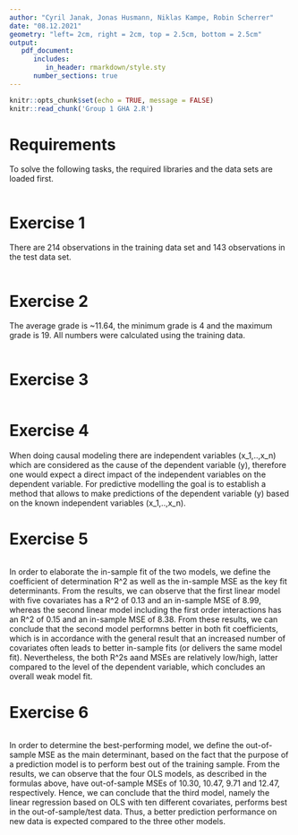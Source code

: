 ```yaml
---
author: "Cyril Janak, Jonas Husmann, Niklas Kampe, Robin Scherrer"
date: "08.12.2021"
geometry: "left= 2cm, right = 2cm, top = 2.5cm, bottom = 2.5cm"
output: 
   pdf_document:
      includes:
         in_header: rmarkdown/style.sty
      number_sections: true
---
```


```r
knitr::opts_chunk$set(echo = TRUE, message = FALSE)
knitr::read_chunk('Group 1 GHA 2.R')
```

\thispagestyle{empty}
\input{rmarkdown/titlepage.tex}

\pagebreak

\thispagestyle{empty}
\tableofcontents

\pagebreak
\setcounter{page}{1}

# Requirements {-}
To solve the following tasks, the required libraries and the data sets are loaded 
first.
```r
```

# Exercise 1 {-}
There are 214 observations in the training data set and 143 observations in the test 
data set.
```r
```

# Exercise 2 {-}
The average grade is ~11.64, the minimum grade is 4 and the maximum grade is 19. All 
numbers were calculated using the training data.
```r
```

# Exercise 3 {-}
```r
```


# Exercise 4 {-}
When doing causal modeling there are independent variables (x_1,..,x_n) which are considered as the cause of the dependent variable (y), therefore one would expect a direct impact of the independent variables on the dependent variable. For predictive modelling the goal is to establish a method that allows to make predictions of the dependent variable (y) based on the known independent variables (x_1,..,x_n). 

# Exercise 5 {-}

```r
```
In order to elaborate the in-sample fit of the two models, we define the coefficient of determination R^2 as well as the in-sample MSE as the key fit determinants. From the results, we can observe that the first linear model with five covariates has a R^2 of 0.13 and an in-sample MSE of 8.99, whereas the second linear model including the first order interactions has an R^2 of 0.15 and an in-sample MSE of 8.38. From these results, we can conclude that the second model performns better in both fit coefficients, which is in accordance with the general result that an increased number of covariates often leads to better in-sample fits (or delivers the same model fit). Nevertheless, the both R^2s aand MSEs are relatively low/high, latter compared to the level of the dependent variable, which concludes an overall weak model fit.

# Exercise 6 {-}
```r
```

In order to determine the best-performing model, we define the out-of-sample MSE as the main determinant, based on the fact that the purpose of a prediction model is to perform best out of the training sample. From the results, we can observe that the four OLS models, as described in the formulas above, have out-of-sample MSEs of 10.30, 10.47, 9.71 and 12.47, respectively. Hence, we can conclude that the third model, namely the linear regression based on OLS with ten different covariates, performs best in the out-of-sample/test data. Thus, a better prediction performance on new data is expected compared to the three other models.
